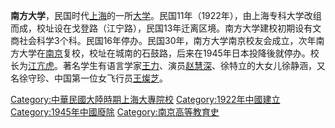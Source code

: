 '''南方大学'''，民国时代[[上海|上海]]的一所[[大学|大学]]。民国11年（1922年），由上海专科大学改组而成，校址设在戈登路（江宁路），民国13年迁离区境。南方大学建校初期设有文商社会科学3个科。民国16年停办。民国30年，南方大学南京校友会成立，次年南方大学在[[南京|南京]]复校，校址在城南的石鼓路，后来在1945年日本投降後就停办。校长为[[江亢虎|江亢虎]]。著名学生有语言学家[[王力_(語言學家)|王力]]、演员[[赵慧深|赵慧深]]、徐特立的大女儿徐静涵，又名徐守珍、中国第一位女飞行员[[王燦芝|王燦芝]]。

{{Univ-stub}}

[[Category:中華民國大陸時期上海大專院校|Category:中華民國大陸時期上海大專院校]]
[[Category:1922年中國建立|Category:1922年中國建立]]
[[Category:1945年中國廢除|Category:1945年中國廢除]]
[[Category:南京高等教育史|Category:南京高等教育史]]